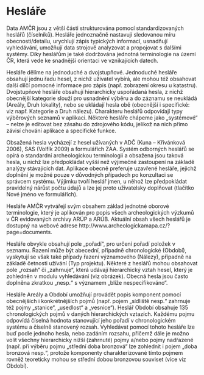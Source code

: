 # Hesláře

Data AMČR jsou z větší části strukturována pomocí standardizovaných heslářů (číselníků). Hesláře jednoznačně nastavují sledovanou míru obecnosti/detailu, urychlují zápis typických informací, usnadňují vyhledávání, umožňují data strojově analyzovat a propojovat s dalšími systémy. Díky heslářům je také dodržována jednotná terminologie na území ČR, která vede ke snadnější orientaci ve vznikajících datech.

Hesláře dělíme na jednoduché a dvojstupňové. Jednoduché hesláře obsahují jednu řadu hesel, z nichž uživatel vybírá, ale mohou též obsahovat další dílčí pomocné informace pro zápis (např. zobrazení okresu u katastru). Dvojstupňové hesláře obsahují hierarchicky uspořádaná hesla, z nichž obecnější kategorie slouží pro usnadnění výběru a do záznamu se neukládá (Areály, Druh lokality), nebo se ukládají hesla obě (obecnější i specifické: viz např. Kategorie a Druh nálezu). Charakteru heslářů odpovídají typy výběrových seznamů v aplikaci. Některé hesláře chápeme jako „systémové“ – nelze je editovat bez zásahu do zdrojového kódu, jelikož na nich přímo závisí chování aplikace a specifické funkce.

Obsažená hesla vycházejí z hesel užívaných v ADČ (Kuna – Křivánková 2006), SAS (Volfík 2009) a formulářích ZAA. Systém odborných heslářů se opírá o standardní archeologickou terminologii a obsažena jsou taková hesla, u nichž lze předpokládat vyšší než výjimečné zastoupení na základě analýzy stávajících dat. Aplikace obecně preferuje uzavřené hesláře, jejichž doplnění je možné pouze v důvodných případech po konzultaci se správcem systému. Výjimku tvoří heslář jmen, u něhož lze předpokládat pravidelný nárůst počtu údajů a lze jej proto uživatelsky doplňovat (tlačítko Nové jméno ve formulářích).

Hesláře AMČR vytvářejí svým obsahem základ jednotné oborové terminologie, který je aplikován pro popis všech archeologických výzkumů v ČR evidovaných archivy ARÚP a ARÚB. Aktuální obsah všech heslářů je dostupný na webové adrese http://www.archeologickamapa.cz/?page=documents.

Hesláře obvykle obsahují pole „pořadí“, pro určení pořadí položek v seznamu. Řazení může být abecední, případně chronologické (Období), vyskytují se však také případy řazení významového (Nálezy), případně na základě četnosti užívání (Typ projektu). Některé z heslářů mohou obsahovat pole „rozsah“ či „zahrnuje“, která udávají hierarchický vztah hesel, který je zohledněn v modulu vyhledávání (viz obrázek). Obecná hesla jsou často doplněna zkratkou „nesp.“ s významem „blíže nespecifikováno“.

Hesláře Areály a Období umožňují provádět popis komponent pomocí obecnějších i konkrétnějších pojmů (např. pojem „sídliště nesp.“ zahrnuje též pojmy „stanice“, „usedlost“ a „vesnice“). Heslář Období obsahuje 135 chronologických pojmů v daných hierarchických vztazích. Každému pojmu odpovídá číselná hodnota stanovující jeho pořadí v chronologickém systému a číselně stanovený rozsah. Vyhledávat pomocí tohoto hesláře lze buď podle jednoho hesla, nebo zadáním rozsahu, přičemž dále je možno volit všechny hierarchicky nižší (zahrnuté) pojmy a/nebo pojmy nadřazené (např. při výběru pojmu „střední doba bronzová“ lze zohlednit i pojem „doba bronzová nesp.“, protože komponenty charakterizované tímto pojmem rovněž teoreticky mohou se střední dobou bronzovou souviset (více viz Období).
